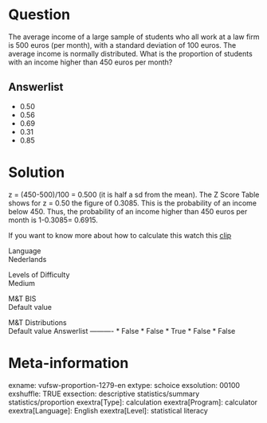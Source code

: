 Question
========
The average income of a large sample of students who all work at a law
firm is 500 euros (per month), with a standard deviation of 100 euros.
The average income is normally distributed. What is the proportion of
students with an income higher than 450 euros per month?

Answerlist
----------
* 0.50
* 0.56
* 0.69
* 0.31
* 0.85

Solution
========





z = (450-500)/100 = 0.500 (it is half a sd from the mean). The Z Score
Table shows for z = 0.50 the figure of 0.3085. This is the probability
of an income below 450. Thus, the probability of an income higher than
450 euros per month is 1-0.3085= 0.6915.  
  
If you want to know more about how to calculate this watch this
[clip](https://www.youtube.com/watch?v=xdHDE_RD6_c&index=7&list=PLyLpEs0x9BnlQ9yc8ZJd6KDm2TGxMYbLV)





Language  
Nederlands

Levels of Difficulty  
Medium

M&T BIS  
Default value

M&T Distributions  
Default value
Answerlist
----------
* False
* False
* True
* False
* False

Meta-information
================
exname: vufsw-proportion-1279-en
extype: schoice
exsolution: 00100
exshuffle: TRUE
exsection: descriptive statistics/summary statistics/proportion
exextra[Type]: calculation
exextra[Program]: calculator
exextra[Language]: English
exextra[Level]: statistical literacy

